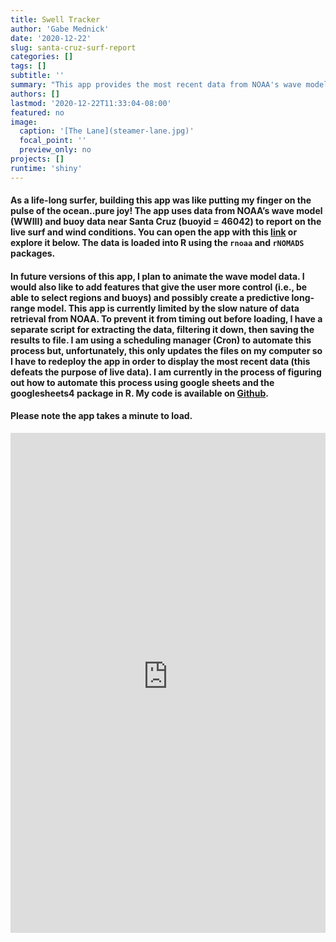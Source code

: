 ```yaml
---
title: Swell Tracker
author: 'Gabe Mednick'
date: '2020-12-22'
slug: santa-cruz-surf-report
categories: []
tags: []
subtitle: ''
summary: "This app provides the most recent data from NOAA's wave model <br> (Pacific) and buoy data near Santa Cruz, California"
authors: []
lastmod: '2020-12-22T11:33:04-08:00'
featured: no
image: 
  caption: '[The Lane](steamer-lane.jpg)'
  focal_point: ''
  preview_only: no
projects: []
runtime: 'shiny'
---
```


#### As a life-long surfer, building this app was like putting my finger on the pulse of the ocean..pure joy! The app uses data from NOAA's wave model (WWIII) and buoy data near Santa Cruz (buoyid = 46042) to report on the live surf and wind conditions. You can open the app with this [link](https://biolight-informatics.shinyapps.io/surf_reporter/) or explore it below. The data is loaded into R using the `rnoaa` and `rNOMADS` packages.  

#### In future versions of this app, I plan to animate the wave model data. I would also like to add features that give the user more control (i.e., be able to select regions and buoys) and possibly create a predictive long-range model. This app is currently limited by the slow nature of data retrieval from NOAA. To prevent it from timing out before loading, I have a separate script for extracting the data, filtering it down, then saving the results to file. I am using a scheduling manager (Cron) to automate this process but, unfortunately, this only updates the files on my computer so I have to redeploy the app in order to display the most recent data (this defeats the purpose of live data). I am currently in the process of figuring out how to automate this process using google sheets and the googlesheets4 package in R. My code is available on [Git<i class="fab fa-github"  style="color: #FFCC00"></i>hub](https://github.com/gmednick/surf-watch/blob/master/app.R).

#### Please note the app takes a minute to load.

<iframe height="800" width="100%" frameborder="no" src="https://biolight-informatics.shinyapps.io/surf_reporter/"> </iframe>